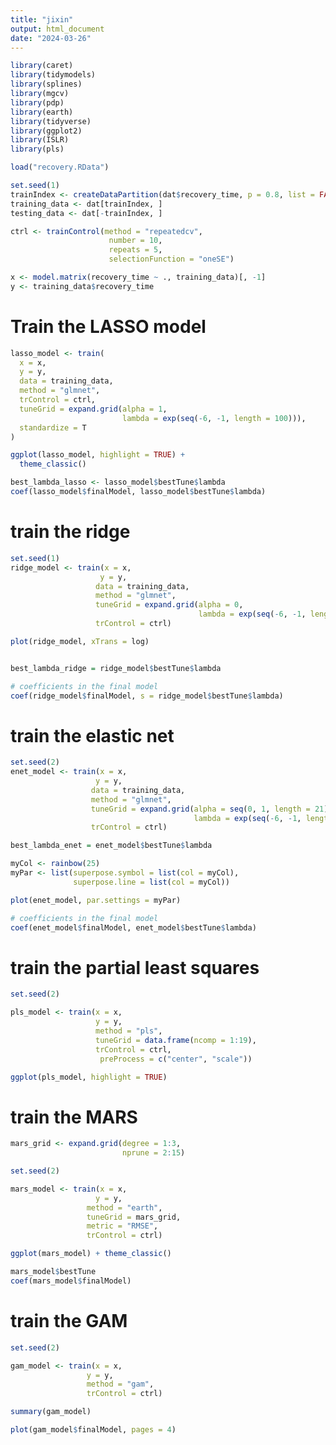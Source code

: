 ```yaml
---
title: "jixin"
output: html_document
date: "2024-03-26"
---
```


```r
library(caret) 
library(tidymodels)
library(splines)
library(mgcv)
library(pdp)
library(earth)
library(tidyverse)
library(ggplot2)
library(ISLR)
library(pls)
```

```r
load("recovery.RData")
```

```r
set.seed(1)
trainIndex <- createDataPartition(dat$recovery_time, p = 0.8, list = FALSE)
training_data <- dat[trainIndex, ]
testing_data <- dat[-trainIndex, ]

ctrl <- trainControl(method = "repeatedcv",
                      number = 10,
                      repeats = 5,
                      selectionFunction = "oneSE")

x <- model.matrix(recovery_time ~ ., training_data)[, -1]
y <- training_data$recovery_time
```

# Train the LASSO model

```r
lasso_model <- train(
  x = x,
  y = y,
  data = training_data,
  method = "glmnet",
  trControl = ctrl,
  tuneGrid = expand.grid(alpha = 1, 
                         lambda = exp(seq(-6, -1, length = 100))),
  standardize = T
)

ggplot(lasso_model, highlight = TRUE) +
  theme_classic()

best_lambda_lasso <- lasso_model$bestTune$lambda
coef(lasso_model$finalModel, lasso_model$bestTune$lambda)
```


# train the ridge
```r
set.seed(1)
ridge_model <- train(x = x,
                    y = y,
                   data = training_data,
                   method = "glmnet",
                   tuneGrid = expand.grid(alpha = 0,
                                          lambda = exp(seq(-6, -1, length=100))),
                   trControl = ctrl)

plot(ridge_model, xTrans = log)


best_lambda_ridge = ridge_model$bestTune$lambda

# coefficients in the final model
coef(ridge_model$finalModel, s = ridge_model$bestTune$lambda)
```

# train the elastic net 
```r
set.seed(2)
enet_model <- train(x = x,
                   y = y,
                  data = training_data,
                  method = "glmnet",
                  tuneGrid = expand.grid(alpha = seq(0, 1, length = 21), 
                                         lambda = exp(seq(-6, -1, length = 100))),
                  trControl = ctrl)

best_lambda_enet = enet_model$bestTune$lambda

myCol <- rainbow(25)
myPar <- list(superpose.symbol = list(col = myCol),
              superpose.line = list(col = myCol))

plot(enet_model, par.settings = myPar)

# coefficients in the final model
coef(enet_model$finalModel, enet_model$bestTune$lambda)
```

# train the partial least squares
```r
set.seed(2)

pls_model <- train(x = x,
                   y = y,
                   method = "pls",
                   tuneGrid = data.frame(ncomp = 1:19),
                   trControl = ctrl,
                    preProcess = c("center", "scale"))

ggplot(pls_model, highlight = TRUE)

```

# train the MARS 
```r
mars_grid <- expand.grid(degree = 1:3, 
                         nprune = 2:15)

set.seed(2)

mars_model <- train(x = x,
                   y = y,
                 method = "earth",
                 tuneGrid = mars_grid,
                 metric = "RMSE",
                 trControl = ctrl)

ggplot(mars_model) + theme_classic()

mars_model$bestTune
coef(mars_model$finalModel)
```

# train the GAM
```r
set.seed(2)

gam_model <- train(x = x,
                 y = y,
                 method = "gam",
                 trControl = ctrl)

summary(gam_model)
```

```r
plot(gam_model$finalModel, pages = 4)
```

